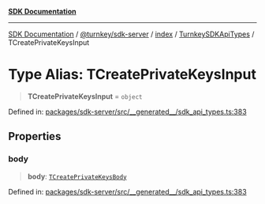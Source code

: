 [**SDK Documentation**](../../../../../../README.mdx)

***

[SDK Documentation](../../../../../../packages.mdx) / [@turnkey/sdk-server](../../../../README.mdx) / [index](../../../README.mdx) / [TurnkeySDKApiTypes](../README.mdx) / TCreatePrivateKeysInput

# Type Alias: TCreatePrivateKeysInput

> **TCreatePrivateKeysInput** = `object`

Defined in: [packages/sdk-server/src/\_\_generated\_\_/sdk\_api\_types.ts:383](https://github.com/tkhq/sdk/blob/078f5423e923fbd1d7fd39440402d7f01d09c3d0/packages/sdk-server/src/__generated__/sdk_api_types.ts#L383)

## Properties

### body

> **body**: [`TCreatePrivateKeysBody`](TCreatePrivateKeysBody.mdx)

Defined in: [packages/sdk-server/src/\_\_generated\_\_/sdk\_api\_types.ts:383](https://github.com/tkhq/sdk/blob/078f5423e923fbd1d7fd39440402d7f01d09c3d0/packages/sdk-server/src/__generated__/sdk_api_types.ts#L383)
